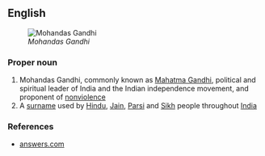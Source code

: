 ==English==
[[Image:Gandhi studio 1931.jpg|thumb|''Mohandas Gandhi'']]
===Proper noun===
{{en-proper noun}}

# Mohandas Gandhi, commonly known as [[w:Mahatma Gandhi|Mahatma Gandhi]], political and spiritual leader of India and the Indian independence movement, and proponent of [[nonviolence]]
# A [[surname]] used by [[Hindu]], [[Jain]], [[Parsi]] and [[Sikh]] people throughout [[India]]

===References===
*[http://www.answers.com/topic/gandhi-1900 answers.com]